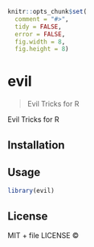 
```r
knitr::opts_chunk$set(
  comment = "#>",
  tidy = FALSE,
  error = FALSE,
  fig.width = 8,
  fig.height = 8)
```

# evil

> Evil Tricks for R

Evil Tricks for R

## Installation

## Usage

```r
library(evil)
```

## License

MIT + file LICENSE © 
